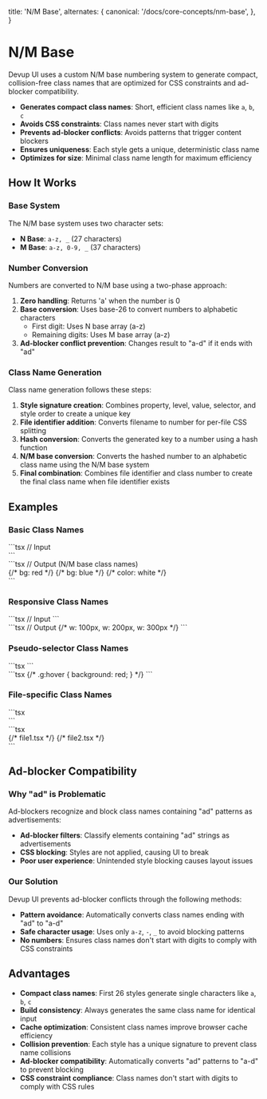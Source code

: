   title: 'N/M Base',
  alternates: {
    canonical: '/docs/core-concepts/nm-base',
  },
}

# N/M Base

Devup UI uses a custom N/M base numbering system to generate compact, collision-free class names that are optimized for CSS constraints and ad-blocker compatibility.

- **Generates compact class names**: Short, efficient class names like `a`, `b`, `c`
- **Avoids CSS constraints**: Class names never start with digits
- **Prevents ad-blocker conflicts**: Avoids patterns that trigger content blockers
- **Ensures uniqueness**: Each style gets a unique, deterministic class name
- **Optimizes for size**: Minimal class name length for maximum efficiency

## How It Works

### **Base System**

The N/M base system uses two character sets:

- **N Base**: `a-z, _` (27 characters)
- **M Base**: `a-z, 0-9, _` (37 characters)

### **Number Conversion**

Numbers are converted to N/M base using a two-phase approach:

1. **Zero handling**: Returns 'a' when the number is 0
2. **Base conversion**: Uses base-26 to convert numbers to alphabetic characters
   - First digit: Uses N base array (a-z)
   - Remaining digits: Uses M base array (a-z)
3. **Ad-blocker conflict prevention**: Changes result to "a-d" if it ends with "ad"

### **Class Name Generation**

Class name generation follows these steps:

1. **Style signature creation**: Combines property, level, value, selector, and style order to create a unique key
2. **File identifier addition**: Converts filename to number for per-file CSS splitting
3. **Hash conversion**: Converts the generated key to a number using a hash function
4. **N/M base conversion**: Converts the hashed number to an alphabetic class name using the N/M base system
5. **Final combination**: Combines file identifier and class number to create the final class name when file identifier exists

## Examples

### **Basic Class Names**

<div
  style={{
    display: 'grid',
    gridTemplateColumns: '1fr 1fr',
    gap: '2rem',
    marginBottom: '2rem',
    alignItems: 'start',
  }}
>
  <div>
    ```tsx // Input
    <div>
      <Box bg="red" />
      <Box bg="blue" />
      <Box color="white" />
    </div>
    ```
  </div>
  <div>
    ```tsx // Output (N/M base class names)
    <div>
      <Box className="a" /> {/* bg: red */}
      <Box className="b" /> {/* bg: blue */}
      <Box className="c" /> {/* color: white */}
    </div>
    ```
  </div>
</div>

### **Responsive Class Names**

<div
  style={{
    display: 'grid',
    gridTemplateColumns: '1fr 1fr',
    gap: '2rem',
    marginBottom: '2rem',
    alignItems: 'start',
  }}
>
  <div>
    ```tsx // Input
    <Box w={[100, 200, 300]} />
    ```
  </div>
  <div>
    ```tsx // Output
    <Box className="d e f" />
    {/* w: 100px, w: 200px, w: 300px */}
    ```
  </div>
</div>

### **Pseudo-selector Class Names**

<div
  style={{
    display: 'grid',
    gridTemplateColumns: '1fr 1fr',
    gap: '2rem',
    marginBottom: '2rem',
    alignItems: 'start',
  }}
>
  <div>
    ```tsx
    <Box _hover={{ bg: 'red' }} />
    ```
  </div>
  <div>
    ```tsx
    <Box className="g" />
    {/* .g:hover { background: red; } */}
    ```
  </div>
</div>

### **File-specific Class Names**

<div
  style={{
    display: 'grid',
    gridTemplateColumns: '1fr 1fr',
    gap: '2rem',
    marginBottom: '2rem',
    alignItems: 'start',
  }}
>
  <div>
    ```tsx
    <div>
      <Box bg="red" />
      <Box bg="red" />
    </div>
    ```
  </div>
  <div>
    ```tsx
    <div>
      <Box className="a" /> {/* file1.tsx */}
      <Box className="a-a" /> {/* file2.tsx */}
    </div>
    ```
  </div>
</div>

## Ad-blocker Compatibility

### **Why "ad" is Problematic**

Ad-blockers recognize and block class names containing "ad" patterns as advertisements:

- **Ad-blocker filters**: Classify elements containing "ad" strings as advertisements
- **CSS blocking**: Styles are not applied, causing UI to break
- **Poor user experience**: Unintended style blocking causes layout issues

### **Our Solution**

Devup UI prevents ad-blocker conflicts through the following methods:

- **Pattern avoidance**: Automatically converts class names ending with "ad" to "a-d"
- **Safe character usage**: Uses only `a-z`, `-`, `_` to avoid blocking patterns
- **No numbers**: Ensures class names don't start with digits to comply with CSS constraints

## Advantages

- **Compact class names**: First 26 styles generate single characters like `a`, `b`, `c`
- **Build consistency**: Always generates the same class name for identical input
- **Cache optimization**: Consistent class names improve browser cache efficiency
- **Collision prevention**: Each style has a unique signature to prevent class name collisions
- **Ad-blocker compatibility**: Automatically converts "ad" patterns to "a-d" to prevent blocking
- **CSS constraint compliance**: Class names don't start with digits to comply with CSS rules
